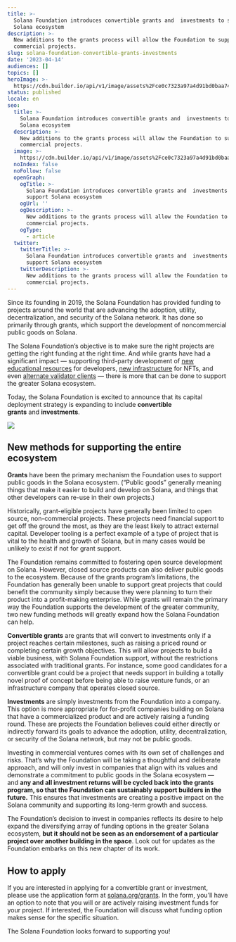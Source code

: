 ```yaml
---
title: >-
  Solana Foundation introduces convertible grants and  investments to support
  Solana ecosystem
description: >-
  New additions to the grants process will allow the Foundation to support
  commercial projects.
slug: solana-foundation-convertible-grants-investments
date: '2023-04-14'
audiences: []
topics: []
heroImage: >-
  https://cdn.builder.io/api/v1/image/assets%2Fce0c7323a97a4d91bd0baa7490ec9139%2F7621368333784f9fbed3b695b0d8ac65
status: published
locale: en
seo:
  title: >-
    Solana Foundation introduces convertible grants and  investments to support
    Solana ecosystem
  description: >-
    New additions to the grants process will allow the Foundation to support
    commercial projects.
  image: >-
    https://cdn.builder.io/api/v1/image/assets%2Fce0c7323a97a4d91bd0baa7490ec9139%2F7621368333784f9fbed3b695b0d8ac65
  noIndex: false
  noFollow: false
  openGraph:
    ogTitle: >-
      Solana Foundation introduces convertible grants and  investments to
      support Solana ecosystem
    ogUrl: ''
    ogDescription: >-
      New additions to the grants process will allow the Foundation to support
      commercial projects.
    ogType:
      - article
  twitter:
    twitterTitle: >-
      Solana Foundation introduces convertible grants and  investments to
      support Solana ecosystem
    twitterDescription: >-
      New additions to the grants process will allow the Foundation to support
      commercial projects.
---
```


Since its founding in 2019, the Solana Foundation has provided funding to projects around the world that are advancing the adoption, utility, decentralization, and security of the Solana network. It has done so primarily through grants, which support the development of noncommercial public goods on Solana.

The Solana Foundation’s objective is to make sure the right projects are getting the right funding at the right time. And while grants have had a significant impact — supporting third-party development of [new educational resources](https://beta.solpg.io/?ref=solana.ghost.io) for developers, [new infrastructure](https://www.cardinal.so/?ref=solana.ghost.io) for NFTs, and even [alternate validator clients](https://jumpcrypto.com/firedancer/?ref=solana.ghost.io) — there is more that can be done to support the greater Solana ecosystem.

Today, the Solana Foundation is excited to announce that its capital deployment strategy is expanding to include **convertible grants** and **investments**.

![](/solana-foundation-convertible-grants-investments/image-1.jpg)

## **New methods for supporting the entire ecosystem**

**Grants** have been the primary mechanism the Foundation uses to support public goods in the Solana ecosystem. (“Public goods” generally meaning things that make it easier to build and develop on Solana, and things that other developers can re-use in their own projects.)

Historically, grant-eligible projects have generally been limited to open source, non-commercial projects. These projects need financial support to get off the ground the most, as they are the least likely to attract external capital. Developer tooling is a perfect example of a type of project that is vital to the health and growth of Solana, but in many cases would be unlikely to exist if not for grant support.

The Foundation remains committed to fostering open source development on Solana. However, closed source products can also deliver public goods to the ecosystem. Because of the grants program’s limitations, the Foundation has generally been unable to support great projects that could benefit the community simply because they were planning to turn their product into a profit-making enterprise. While grants will remain the primary way the Foundation supports the development of the greater community, two new funding methods will greatly expand how the Solana Foundation can help.

**Convertible grants** are grants that will convert to investments only if a project reaches certain milestones, such as raising a priced round or completing certain growth objectives. This will allow projects to build a viable business, with Solana Foundation support, without the restrictions associated with traditional grants. For instance, some good candidates for a convertible grant could be a project that needs support in building a totally novel proof of concept before being able to raise venture funds, or an infrastructure company that operates closed source.

**Investments** are simply investments from the Foundation into a company. This option is more appropriate for for-profit companies building on Solana that have a commercialized product and are actively raising a funding round. These are projects the Foundation believes could either directly or indirectly forward its goals to advance the adoption, utility, decentralization, or security of the Solana network, but may not be public goods.

Investing in commercial ventures comes with its own set of challenges and risks. That’s why the Foundation will be taking a thoughtful and deliberate approach, and will only invest in companies that align with its values and demonstrate a commitment to public goods in the Solana ecosystem — and **any and all investment returns will be cycled back into the grants program, so that the Foundation can sustainably support builders in the future.** This ensures that investments are creating a positive impact on the Solana community and supporting its long-term growth and success.

The Foundation’s decision to invest in companies reflects its desire to help expand the diversifying array of funding options in the greater Solana ecosystem, **but it should not be seen as an endorsement of a particular project over another building in the space**. Look out for updates as the Foundation embarks on this new chapter of its work.

## **How to apply**

If you are interested in applying for a convertible grant or investment, please use the application form at [solana.org/grants](https://solana.org/grants?ref=solana.ghost.io). In the form, you’ll have an option to note that you will or are actively raising investment funds for your project. If interested, the Foundation will discuss what funding option makes sense for the specific situation.

The Solana Foundation looks forward to supporting you!

